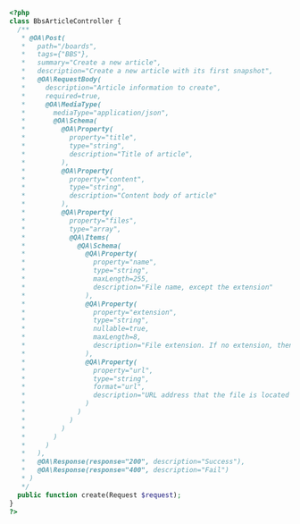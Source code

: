 ```php
<?php
class BbsArticleController {
  /**
   * @OA\Post(
   *   path="/boards",
   *   tags={"BBS"},
   *   summary="Create a new article",
   *   description="Create a new article with its first snapshot",
   *   @OA\RequestBody(
   *     description="Article information to create",
   *     required=true,
   *     @OA\MediaType(
   *       mediaType="application/json",
   *       @OA\Schema(
   *         @OA\Property(
   *           property="title",
   *           type="string",
   *           description="Title of article",
   *         ),
   *         @OA\Property(
   *           property="content",
   *           type="string",
   *           description="Content body of article"
   *         ),
   *         @QA\Property(
   *           property="files",
   *           type="array",
   *           @QA\Items(
   *             @QA\Schema(
   *               @QA\Property(
   *                 property="name",
   *                 type="string",
   *                 maxLength=255,
   *                 description="File name, except the extension"
   *               ),
   *               @QA\Property(
   *                 property="extension",
   *                 type="string",
   *                 nullable=true,
   *                 maxLength=8,
   *                 description="File extension. If no extension, then set null"
   *               ),
   *               @QA\Property(
   *                 property="url",
   *                 type="string",
   *                 format="url",
   *                 description="URL address that the file is located in"
   *               )
   *             )
   *           )
   *         )
   *       )
   *     )
   *   ),
   *   @OA\Response(response="200", description="Success"),
   *   @OA\Response(response="400", description="Fail")
   * )
   */
  public function create(Request $request);
}
?>
```